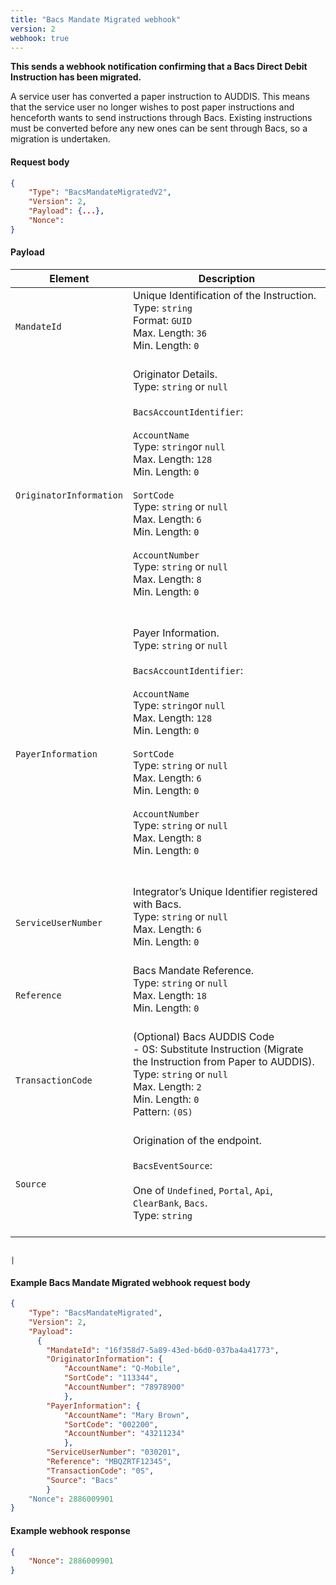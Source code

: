 ```yaml
---
title: "Bacs Mandate Migrated webhook"
version: 2
webhook: true
---
```


**This sends a webhook notification confirming that a Bacs Direct Debit Instruction has been migrated.**

A service user has converted a paper instruction to AUDDIS. This means
that the service user no longer wishes to post paper instructions and
henceforth wants to send instructions through Bacs. Existing
instructions must be converted before any new ones can be sent through
Bacs, so a migration is undertaken.

#### Request body

```json
{
    "Type": "BacsMandateMigratedV2",
    "Version": 2,
    "Payload": {...},
    "Nonce":
}
```

#### Payload
| Element                       | Description                                                                                                                                                                                                                                                                                                                                                                                                                                                                                                                                                                                                                                                                                                                                                                                                                             |
|-------------------------------|-----------------------------------------------------------------------------------------------------------------------------------------------------------------------------------------------------------------------------------------------------------------------------------------------------------------------------------------------------------------------------------------------------------------------------------------------------------------------------------------------------------------------------------------------------------------------------------------------------------------------------------------------------------------------------------------------------------------------------------------------------------------------------------------------------------------------------------------|
| `MandateId`                      |Unique Identification of the Instruction.<br />Type: `string`<br />Format: `GUID`<br/>Max. Length: `36`<br/>Min. Length: `0`<br/>  <br />                                                                                                                                                                                                                                                                                                                                                                                                                                                                
| `OriginatorInformation`                      |Originator Details.<br />Type: `string` or `null`<br/><br />`BacsAccountIdentifier`:<br /><br />`AccountName`<br />        Type: `string`or `null`<br />        Max. Length: `128`<br />        Min. Length: `0`<br /><br />`SortCode`<br />        Type: `string` or `null`<br />        Max. Length: `6`<br />        Min. Length: `0`<br /> <br /> `AccountNumber`<br />        Type: `string` or `null`<br />        Max. Length: `8`<br />        Min. Length: `0`<br />        <br /><br />                                                                                                                                                                                                                                                                                                                                                                                                                                                                 
| `PayerInformation`                      |Payer Information.<br />Type: `string` or `null`<br/><br />`BacsAccountIdentifier`:<br /><br />`AccountName`<br />        Type: `string`or `null`<br />        Max. Length: `128`<br />        Min. Length: `0`<br /><br />`SortCode`<br />        Type: `string` or `null`<br />        Max. Length: `6`<br />        Min. Length: `0`<br /> <br /> `AccountNumber`<br />        Type: `string` or `null`<br />        Max. Length: `8`<br />        Min. Length: `0`<br />        <br /><br />                                                                                                                                                                                                                                                                                                                                                                                                                                                                 
| `ServiceUserNumber`                    |Integrator’s Unique Identifier registered with Bacs.<br /> Type: `string` or `null`<br />  Max. Length: `6`<br />    Min. Length: `0` <br /> <br />                                                                                                                                                                                                                                                                                                                                                                                                                                                           
| `Reference`                      |Bacs Mandate Reference. <br />Type: `string` or `null`<br/>Max. Length: `18`	<br/>Min. Length: `0`<br/><br />                                                                                                                                                                                                                                                                                                                                                                                                                                                                 
| `TransactionCode`            |(Optional) Bacs AUDDIS Code<br/>- 0S: Substitute Instruction (Migrate the Instruction from Paper to AUDDIS).<br /> Type: `string` or `null`<br/>Max. Length: `2`<br/>Min. Length: `0`<br /> Pattern: `(0S)`<br /> <br/>                                                                                                                                                                                                                                                                                                                                                                                                                                                               
| `Source` |Origination of the endpoint.<br /><br />`BacsEventSource`:<br /><br />One of `Undefined`, `Portal`, `Api`, `ClearBank`, `Bacs`. <br /> Type: `string` <br /><br />                                                                                                                                                                                                                                                                                                                                                                                                                                                                                                           
                                                                                                                                                                                                                                                                                                                                                                                                                                                                                                     
     
                                                                                                                                                                                                                                          |

#### Example Bacs Mandate Migrated webhook request body

```json
{
    "Type": "BacsMandateMigrated",
    "Version": 2,
    "Payload":
      {
        "MandateId": "16f358d7-5a89-43ed-b6d0-037ba4a41773",
        "OriginatorInformation": {
			"AccountName": "Q-Mobile",
			"SortCode": "113344",
			"AccountNumber": "78978900"
            },
        "PayerInformation": {
			"AccountName": "Mary Brown",
			"SortCode": "002200",
			"AccountNumber": "43211234"
			},
        "ServiceUserNumber": "030201",
        "Reference": "MBQZRTF12345",
        "TransactionCode": "0S",
        "Source": "Bacs"
        }
    "Nonce": 2886009901
}
```
#### Example webhook response

```json
{
    "Nonce": 2886009901
}
```
